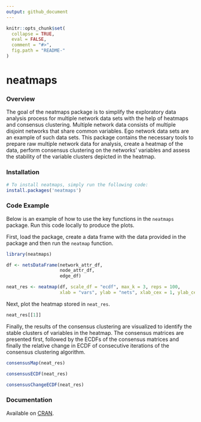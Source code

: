 ```yaml
---
output: github_document
---
```


<!-- README.md is generated from README.Rmd. Please edit that file -->

```r
knitr::opts_chunk$set(
  collapse = TRUE,
  eval = FALSE,
  comment = "#>",
  fig.path = "README-"
)
```

# neatmaps

### Overview

The goal of the neatmaps package is to simplify the exploratory data analysis
process for multiple network data sets with the help of heatmaps and consensus
clustering. Multiple network data consists of multiple disjoint networks that
share common variables. Ego network data sets are an example of such data sets.
This package contains the necessary tools to prepare raw multiple network data
for analysis, create a heatmap of the data, perform consensus clustering on the
networks' variables and assess the stability of the variable clusters depicted
in the heatmap.

### Installation

``` r
# To install neatmaps, simply run the following code:
install.packages('neatmaps')
```

### Code Example

Below is an example of how to use the key functions in the `neatmaps` package.
Run this code locally to produce the plots.

First, load the package, create a data frame with the data provided in the
package and then run the `neatmap` function.
```r
library(neatmaps)

df <- netsDataFrame(network_attr_df,
                    node_attr_df,
                    edge_df)

neat_res <- neatmap(df, scale_df = "ecdf", max_k = 3, reps = 100, 
                    xlab = "vars", ylab = "nets", xlab_cex = 1, ylab_cex = 1)
```

Next, plot the heatmap stored in `neat_res`.
```r
neat_res[[1]]
```

Finally, the results of the consensus clustering are visualized to identify the
stable clusters of variables in the heatmap. The consensus matrices are
presented first, followed by the ECDFs of the consensus matrices and finally
the relative change in ECDF of consecutive iterations of the consensus
clustering algorithm.

```r
consensusMap(neat_res)
```

```r
consensusECDF(neat_res)
```

```r
consensusChangeECDF(neat_res)
```

### Documentation

Available on [CRAN](https://CRAN.R-project.org/package=neatmaps/neatmaps.pdf).
